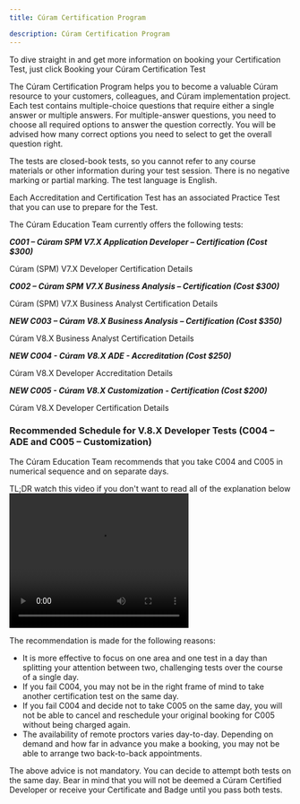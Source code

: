 ```yaml
---
title: Cúram Certification Program

description: Cúram Certification Program
---
```


To dive straight in and get more information on booking your Certification Test, just click <Link to="/spm/education/booking_tests">Booking your Cúram Certification Test</Link>

The Cúram Certification Program helps you to become a valuable Cúram resource to your customers, colleagues, and Cúram implementation project.
Each test contains multiple-choice questions that require either a single answer or multiple answers. For multiple-answer questions, you need to choose all required options to answer the question correctly. You will be advised how many correct options you need to select to get the overall question right.

The tests are closed-book tests, so you cannot refer to any course materials or other information during your test session. There is no negative marking or partial marking. The test language is English.

Each Accreditation and Certification Test has an associated Practice Test that you can use to prepare for the Test.

The Cúram Education Team currently offers the following tests:

***C001 – Cúram SPM V7.X Application Developer – Certification (Cost $300)***

<Link to="/spm/education/dev_certification">Cúram (SPM) V7.X Developer Certification Details</Link>

***C002 – Cúram SPM V7.X Business Analysis – Certification (Cost $300)***

<Link to="/spm/education/ba_certification">Cúram (SPM) V7.X Business Analyst Certification Details</Link>

***NEW C003 – Cúram V8.X Business Analysis – Certification (Cost $350)***

<Link to="/spm/education/ba_certification_v8">Cúram V8.X Business Analyst Certification Details</Link>

***NEW C004 - Cúram V8.X ADE - Accreditation (Cost $250)***

<Link to="/spm/education/ade_certification_v8">Cúram V8.X Developer Accreditation Details</Link>

***NEW C005 - Cúram V8.X Customization - Certification (Cost $200)***

<Link to="/spm/education/dev_certification_v8">Cúram V8.X Developer Certification Details</Link>

<!--***Note - V8 Developer Tests***

You must pass both tests to gain certification and be designated a Cúram Certified Developer. If you pass the first test (C004), you are designated a Cúram Accredited Developer. For some people, this may be all they need, or all they need in the short term. To be designated a Cúram Certified Developer, you must pass C004 and then pass C005.

Experienced developers may wish to take C004 and C005 on the same day. However, for people new to Cúram, it is best to take them separately to reduce the amount of information to retain and to gain experience of taking a test remotely via the Prometric ProProctor test delivery system.-->
### Recommended Schedule for V.8.X Developer Tests (C004 – ADE and C005 – Customization)

The Cúram Education Team recommends that you take C004 and C005 in numerical sequence and on separate days.

TL;DR watch this video if you don't want to read all of the explanation below
<video src="V8DeveloperCertPresentation.mp4" width="320" height="240" controls></video>

The recommendation is made for the following reasons:

+ It is more effective to focus on one area and one test in a day than splitting your attention between two, challenging tests over the course of a single day.
+ If you fail C004, you may not be in the right frame of mind to take another certification test on the same day.
+ If you fail C004 and decide not to take C005 on the same day, you will not be able to cancel and reschedule your original booking for C005 without being charged again.
+ The availability of remote proctors varies day-to-day. Depending on demand and how far in advance you make a booking, you may not be able to arrange two back-to-back appointments.

The above advice is not mandatory. You can decide to attempt both tests on the same day. Bear in mind that you will not be deemed a Cúram Certified Developer or receive your Certificate and Badge until you pass both tests.
